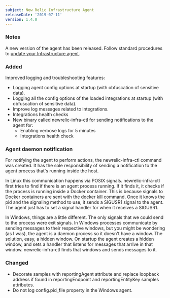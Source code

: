 ```yaml
---
subject: New Relic Infrastructure Agent
releaseDate: '2019-07-11'
version: 1.4.0
---
```


### Notes

A new version of the agent has been released. Follow standard procedures to [update your Infrastructure agent](/docs/infrastructure/new-relic-infrastructure/installation/update-infrastructure-agent).

### Added

Improved logging and troubleshooting features:

* Logging agent config options at startup (with obfuscation of sensitive data).
* Logging all the config options of the loaded integrations at startup (with obfuscation of sensitive data).
* Improve log messages related to integrations.
* Integrations health checks
* New binary called newrelic-infra-ctl for sending notifications to the agent for:
  * Enabling verbose logs for 5 minutes
  * Integrations health check

### Agent daemon notification

For notifying the agent to perform actions, the newrelic-infra-ctl command was created. It has the sole responsibility of sending a notification to the agent process that's running inside the host.

In Linux this communication happens via POSIX signals. newrelic-infra-ctl first tries to find if there is an agent process running. If it finds it, it checks if the process is running inside a Docker container. This is because signals to Docker containers are sent with the docker kill command. Once it knows the pid and the signaling method to use, it sends a SIGUSR1 signal to the agent. The agent just has to set a signal handler for when it receives a SIGUSR1.

In Windows, things are a little different. The only signals that we could send to the process were exit signals. In Windows processes communicate by sending messages to their respective windows, but you might be wondering (as I was), the agent is a daemon process so it doesn't have a window. The solution, easy, a hidden window. On startup the agent creates a hidden window, and sets a handler that listens for messages that arrive in that window. newrelic-infra-ctl finds that windows and sends messages to it.

### Changed

* Decorate samples with reportingAgent attribute and replace loopback address if found in reportingEndpoint and reportingEntityKey samples attributes.
* Do not log config.pid_file property in the Windows agent.
